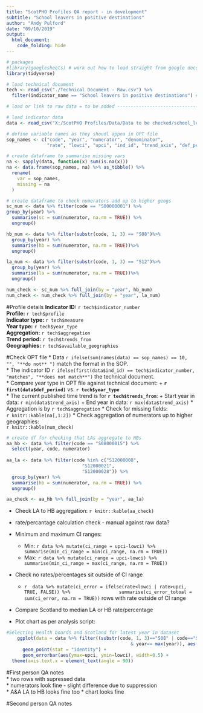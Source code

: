 ```yaml
---
title: "ScotPHO Profiles QA report - in development"
subtitle: "School leavers in positive destinations"
author: "Andy Pulford"
date: "09/10/2019"
output: 
  html_document:
    code_folding: hide
---
```


```r
# packages
#library(googlesheets) # work out how to load straight from google docs
library(tidyverse)

# load technical document
tech <- read_csv("./Technical Document - Raw.csv") %>% 
  filter(indicator_name == "School leavers in positive destinations") # copy from title

# load or link to raw data = to be added ----------------------------------

# load indicator data
data <- read_csv("X:/ScotPHO Profiles/Data/Data to be checked/school_leaver_destinations_shiny.csv")

# define variable names as they shoudl appea in OPT file
sop_names <- c("code", "year", "numerator", "denominator", 
               "rate", "lowci", "upci", "ind_id", "trend_axis", "def_period" )

# create dataframe to summarise missing vars
na <- sapply(data, function(x) sum(is.na(x)))
na <- data.frame(sop_names, na) %>% as_tibble() %>% 
  rename(
    var = sop_names,
    missing = na
  )

# create dataframe to check numerators add up to higher geogs
sc_num <- data %>% filter(code == "S00000001") %>% 
group_by(year) %>% 
  summarise(sc = sum(numerator, na.rm = TRUE)) %>% 
  ungroup()

hb_num <- data %>% filter(substr(code, 1, 3) == "S08")%>% 
  group_by(year) %>% 
  summarise(hb = sum(numerator, na.rm = TRUE))%>% 
  ungroup()

la_num <- data %>% filter(substr(code, 1, 3) == "S12")%>% 
  group_by(year) %>% 
  summarise(la = sum(numerator, na.rm = TRUE))%>% 
  ungroup()

num_check <- sc_num %>% full_join(by = "year", hb_num)
num_check <- num_check %>% full_join(by = "year", la_num)

```

#Profile details
**Indicator ID:** `r tech$indicator_number`  
**Profile:** `r tech$profile`  
**Indicator type:**	`r tech$measure`  
**Year type:**	`r tech$year_type`  
**Aggregation:** `r tech$aggregation`  
**Trend period:** `r tech$trends_from`  
**Geographies:** `r tech$available_geographies`  

#Check OPT file
* Data `r ifelse(sum(names(data) == sop_names) == 10, "", "**do not** ")` match the format in the SOP.  
* The indicator ID  `r ifelse(first(data$ind_id) == tech$indicator_number, "matches", "**does not match**")` the technical document.  
* Compare year type in OPT file against technical document:
    + **`r first(data$def_period)`** vs. **`r tech$year_type`**  
* The current published time trend is for **`r tech$trends_from`**:
    + Start year in data: `r min(data$trend_axis)`
    + End year in data: `r max(data$trend_axis)`
* Aggregation is by `r tech$aggregation`
* Check for missing fields:  
`r knitr::kable(na[,1:2])`
* Check aggregation of numerators up to higher geographies:  
`r knitr::kable(num_check)`

```r
# create df for checking that LAs aggregate to HBs
aa_hb <- data %>% filter(code == "S08000015") %>% 
  select(year, code, numerator)
  
aa_la <- data %>% filter(code %in% c("S12000008",
                            "S12000021",
                            "S12000028")) %>% 
  group_by(year) %>% 
  summarise(hb = sum(numerator, na.rm = TRUE)) %>% 
  ungroup()

aa_check <- aa_hb %>% full_join(by = "year", aa_la)


```
* Check LA to HB aggregation:
`r knitr::kable(aa_check)`

* rate/percantage calculation check - manual against raw data?  
* Minimum and maximum CI ranges:  
    + Min: `r data %>% mutate(ci_range = upci-lowci) %>% 
    summarise(min_ci_range = min(ci_range, na.rm = TRUE))`  
    + Max: `r data %>% mutate(ci_range = upci-lowci) %>% 
    summarise(min_ci_range = max(ci_range, na.rm = TRUE))`
* Check no rates/percentages sit outside of CI range  
    + `r  data %>% mutate(ci_error = ifelse(rate<lowci | rate>upci, TRUE, FALSE)) %>% 
                  summarise(ci_error_totoal = sum(ci_error, na.rm = TRUE))` rows with rate outside of CI range
* Compare Scotland to median LA or HB rate/percentage  
* Plot chart as per analysis script:  
```r
#Selecting Health boards and Scotland for latest year in dataset
    ggplot(data = data %>% filter((substr(code, 1, 3)=="S08" | code=="S00000001") 
                                              & year== max(year)), aes(code, rate) ) +
      geom_point(stat = "identity") +
      geom_errorbar(aes(ymax=upci, ymin=lowci), width=0.5) + 
  theme(axis.text.x = element_text(angle = 90)) 
```

#First person QA notes  
* two rows with supressed data  
* numerators look fine - slight difference due to suppression  
* A&A LA to HB looks fine too
* chart looks fine

#Second person QA notes  
<add here>  